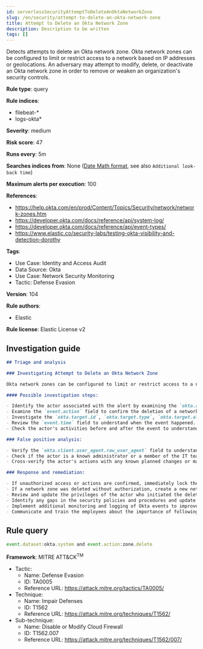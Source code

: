 ```yaml
---
id: serverlessSecurityAttemptToDeleteAnOktaNetworkZone
slug: /en/security/attempt-to-delete-an-okta-network-zone
title: Attempt to Delete an Okta Network Zone
description: Description to be written
tags: []
---
```


<div id="attempt-to-delete-an-okta-network-zone"></div>

Detects attempts to delete an Okta network zone. Okta network zones can be configured to limit or restrict access to a network based on IP addresses or geolocations. An adversary may attempt to modify, delete, or deactivate an Okta network zone in order to remove or weaken an organization's security controls.

**Rule type**: query

**Rule indices**: 

* filebeat-*
* logs-okta*

**Severity**: medium

**Risk score**: 47

**Runs every**: 5m

**Searches indices from**: None ([Date Math format](((ref))/common-options.html#date-math), see also <DocLink id="serverlessSecurityRulesUiCreate" section="set-the-rules-schedule">`Additional look-back time`</DocLink>)

**Maximum alerts per execution**: 100

**References**: 

* https://help.okta.com/en/prod/Content/Topics/Security/network/network-zones.htm
* https://developer.okta.com/docs/reference/api/system-log/
* https://developer.okta.com/docs/reference/api/event-types/
* https://www.elastic.co/security-labs/testing-okta-visibility-and-detection-dorothy

**Tags**: 

* Use Case: Identity and Access Audit
* Data Source: Okta
* Use Case: Network Security Monitoring
* Tactic: Defense Evasion

**Version**: 104

**Rule authors**: 

* Elastic

**Rule license**: Elastic License v2

## Investigation guide

```markdown
## Triage and analysis

### Investigating Attempt to Delete an Okta Network Zone

Okta network zones can be configured to limit or restrict access to a network based on IP addresses or geolocations. Deleting a network zone in Okta might remove or weaken the security controls of an organization, which might be an indicator of an adversary's attempt to evade defenses.

#### Possible investigation steps:

- Identify the actor associated with the alert by examining the `okta.actor.id`, `okta.actor.type`, `okta.actor.alternate_id`, or `okta.actor.display_name` fields.
- Examine the `event.action` field to confirm the deletion of a network zone.
- Investigate the `okta.target.id`, `okta.target.type`, `okta.target.alternate_id`, or `okta.target.display_name` fields to identify the network zone that was deleted.
- Review the `event.time` field to understand when the event happened.
- Check the actor's activities before and after the event to understand the context of this event.

### False positive analysis:

- Verify the `okta.client.user_agent.raw_user_agent` field to understand the device and software used by the actor. If these match the actor's typical behavior, it might be a false positive.
- Check if the actor is a known administrator or a member of the IT team who might have a legitimate reason to delete a network zone.
- Cross-verify the actor's actions with any known planned changes or maintenance activities.

### Response and remediation:

- If unauthorized access or actions are confirmed, immediately lock the affected actor's account and require a password change.
- If a network zone was deleted without authorization, create a new network zone with similar settings as the deleted one.
- Review and update the privileges of the actor who initiated the deletion.
- Identify any gaps in the security policies and procedures and update them as necessary.
- Implement additional monitoring and logging of Okta events to improve visibility of user actions.
- Communicate and train the employees about the importance of following proper procedures for modifying network zone settings.
```

## Rule query

```js
event.dataset:okta.system and event.action:zone.delete

```

**Framework**: MITRE ATT&CK<sup>TM</sup>

* Tactic:
    * Name: Defense Evasion
    * ID: TA0005
    * Reference URL: https://attack.mitre.org/tactics/TA0005/
* Technique:
    * Name: Impair Defenses
    * ID: T1562
    * Reference URL: https://attack.mitre.org/techniques/T1562/
* Sub-technique:
    * Name: Disable or Modify Cloud Firewall
    * ID: T1562.007
    * Reference URL: https://attack.mitre.org/techniques/T1562/007/

